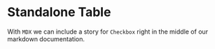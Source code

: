 
<Meta title="MDX/Post Bureau Risk Category" of={StandaloneTable} />

# Standalone Table

With `MDX` we can include a story for `Checkbox` right in the middle of our
markdown documentation.

<Canvas>
  <Story of={StandaloneTable.Base} />
</Canvas>
